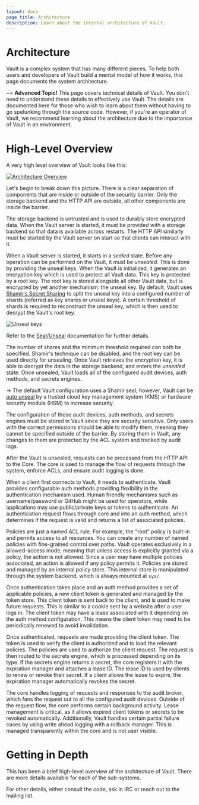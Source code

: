 ```yaml
---
layout: docs
page_title: Architecture
description: Learn about the internal architecture of Vault.
---
```


# Architecture

Vault is a complex system that has many different pieces. To help both users and
developers of Vault build a mental model of how it works, this page documents
the system architecture.

~> **Advanced Topic!** This page covers technical details of Vault. You don't
need to understand these details to effectively use Vault. The details are
documented here for those who wish to learn about them without having to go
spelunking through the source code. However, if you're an operator of Vault, we
recommend learning about the architecture due to the importance of Vault in an
environment.

# High-Level Overview

A very high level overview of Vault looks like this:

[![Architecture Overview](/img/layers.png)](/img/layers.png)

Let's begin to break down this picture. There is a clear separation of
components that are inside or outside of the security barrier. Only the storage
backend and the HTTP API are outside, all other components are inside the
barrier.

The storage backend is untrusted and is used to durably store encrypted data.
When the Vault server is started, it must be provided with a storage backend so
that data is available across restarts. The HTTP API similarly must be started
by the Vault server on start so that clients can interact with it.

When a Vault server is started, it starts in a _sealed_ state. Before any
operation can be performed on the Vault, it must be _unsealed_. This is done by
providing the unseal keys. When the Vault is initialized, it generates an
encryption key which is used to protect all Vault data. This key is protected by
a root key. The root key is stored alongside all other Vault data, but is encrypted by yet another mechanism: the unseal key.
By default, Vault uses [Shamir's Secret
Sharing](https://en.wikipedia.org/wiki/Shamir%27s_Secret_Sharing) to split the
unseal key into a configured number of shards (referred as key shares or unseal
keys). A certain threshold of shards is required to reconstruct the unseal key,
which is then used to decrypt the Vault's root key.

![Unseal keys](/img/vault-shamir-seal.png)

Refer to the [Seal/Unseal](/docs/concepts/seal#seal-unseal) documentation for
further details.

The number of shares and the minimum threshold required can both be specified.
Shamir's technique can be disabled, and the root key can be used directly for
unsealing. Once Vault retrieves the encryption key, it is able to decrypt the
data in the storage backend, and enters the _unsealed_ state. Once unsealed,
Vault loads all of the configured audit devices, auth methods, and secrets
engines.

-> The default Vault configuration uses a Shamir seal; however, Vault can be [auto
unseal](/docs/concepts/seal#auto-unseal) by a trusted cloud key management
system (KMS) or hardware security module (HSM) to increase security.

The configuration of those audit devices, auth methods, and secrets engines must
be stored in Vault since they are security sensitive. Only users with the
correct permissions should be able to modify them, meaning they cannot be
specified outside of the barrier. By storing them in Vault, any changes to them
are protected by the ACL system and tracked by audit logs.

After the Vault is unsealed, requests can be processed from the HTTP API to the
Core. The core is used to manage the flow of requests through the system,
enforce ACLs, and ensure audit logging is done.

When a client first connects to Vault, it needs to authenticate. Vault provides
configurable auth methods providing flexibility in the authentication mechanism
used. Human friendly mechanisms such as username/password or GitHub might be
used for operators, while applications may use public/private keys or tokens to
authenticate. An authentication request flows through core and into an auth
method, which determines if the request is valid and returns a list of
associated policies.

Policies are just a named ACL rule. For example, the "root" policy is built-in
and permits access to all resources. You can create any number of named policies
with fine-grained control over paths. Vault operates exclusively in a allowed-access
mode, meaning that unless access is explicitly granted via a policy, the action
is not allowed. Since a user may have multiple policies associated, an action is
allowed if any policy permits it. Policies are stored and managed by an internal
policy store. This internal store is manipulated through the system backend,
which is always mounted at `sys/`.

Once authentication takes place and an auth method provides a set of applicable
policies, a new client token is generated and managed by the token store. This
client token is sent back to the client, and is used to make future requests.
This is similar to a cookie sent by a website after a user logs in. The client
token may have a lease associated with it depending on the auth method
configuration. This means the client token may need to be periodically renewed
to avoid invalidation.

Once authenticated, requests are made providing the client token. The token is
used to verify the client is authorized and to load the relevant policies. The
policies are used to authorize the client request. The request is then routed to
the secrets engine, which is processed depending on its type. If the secrets
engine returns a secret, the core registers it with the expiration manager and
attaches a lease ID. The lease ID is used by clients to renew or revoke their
secret. If a client allows the lease to expire, the expiration manager
automatically revokes the secret.

The core handles logging of requests and responses to the audit broker, which
fans the request out to all the configured audit devices. Outside of the request
flow, the core performs certain background activity. Lease management is
critical, as it allows expired client tokens or secrets to be revoked
automatically. Additionally, Vault handles certain partial failure cases by
using write ahead logging with a rollback manager. This is managed transparently
within the core and is not user visible.

# Getting in Depth

This has been a brief high-level overview of the architecture of Vault. There
are more details available for each of the sub-systems.

For other details, either consult the code, ask in IRC or reach out to the
mailing list.
